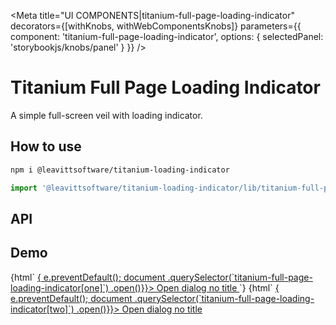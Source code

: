 

<Meta
  title="UI COMPONENTS|titanium-full-page-loading-indicator"
  decorators={[withKnobs, withWebComponentsKnobs]}
  parameters={{ component: 'titanium-full-page-loading-indicator', options: { selectedPanel: 'storybookjs/knobs/panel' } }}
/>

# Titanium Full Page Loading Indicator

A simple full-screen veil with loading indicator.

## How to use

```bash
npm i @leavittsoftware/titanium-loading-indicator
```

```js
import '@leavittsoftware/titanium-loading-indicator/lib/titanium-full-page-loading-indicator';
```

## API

<Props of="titanium-full-page-loading-indicator" />

## Demo

<Preview withToolbar>
  <Story name="Docs">
    {html`
     <a href="#" @click=${e => {
       e.preventDefault();
        document
        .querySelector(`titanium-full-page-loading-indicator[one]`)
        .open()}}>
          Open dialog no title
        </a>
      <titanium-full-page-loading-indicator one></titanium-full-page-loading-indicator>
    `}
  </Story>
</Preview>

<Preview>
<Story name="Scroll lock demo " height="200px">
    {html`
     <a href="#" @click=${e => {
       e.preventDefault();
        document
        .querySelector(`titanium-full-page-loading-indicator[two]`)
        .open()}}>
          Open dialog no title
        </a>
      <div style="height:120vh; color:blue;width:20px;"></div>
      <titanium-full-page-loading-indicator two></titanium-full-page-loading-indicator>
    `}
  </Story>
</Preview>